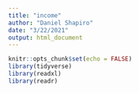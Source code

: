 ```yaml
---
title: "income"
author: "Daniel Shapiro"
date: "3/22/2021"
output: html_document
---
```


```r
knitr::opts_chunk$set(echo = FALSE)
library(tidyverse)
library(readxl)
library(readr)
```

```r

```

